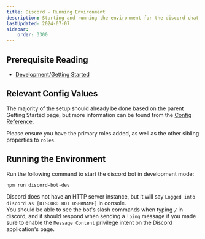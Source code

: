 ```yaml
---
title: Discord - Running Environment
description: Starting and running the environment for the discord chat bot.
lastUpdated: 2024-07-07
sidebar:
    order: 3300
---
```

## Prerequisite Reading
- [Development/Getting Started](../../..)

## Relevant Config Values

The majority of the setup should already be done based on the parent Getting Started page, but more information can be found from the [Config Reference](../config). 

Please ensure you have the primary roles added, as well as the other sibling properties to `roles`.

## Running the Environment

Run the following command to start the discord bot in development mode:

```bash
npm run discord-bot-dev
```

Discord does not have an HTTP server instance, but it will say `Logged into discord as [DISCORD BOT USERNAME]` in console.\
You should be able to see the bot's slash commands when typing `/` in discord, and it should respond when sending a `!ping` message if you made sure to enable the `Message Content` privilege intent on the Discord application's page.